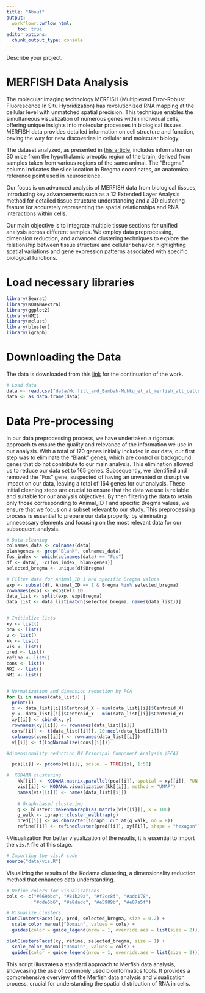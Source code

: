 ```yaml
---
title: "About"
output:
  workflowr::wflow_html:
    toc: true
editor_options:
  chunk_output_type: console
---
```

Describe your project.

# MERFISH Data Analysis

The molecular imaging technology MERFISH (Multiplexed Error-Robust Fluorescence In Situ Hybridization) has revolutionized RNA mapping at the cellular level with unmatched spatial precision. This technique enables the simultaneous visualization of numerous genes within individual cells, offering unique insights into molecular processes in biological tissues. MERFISH data provides detailed information on cell structure and function, paving the way for new discoveries in cellular and molecular biology.

The dataset analyzed, as presented in [this article](https://datadryad.org/stash/dataset/doi:10.5061/dryad.8t8s248), includes information on 30 mice from the hypothalamic preoptic region of the brain, derived from samples taken from various regions of the same animal. The "Bregma" column indicates the slice location in Bregma coordinates, an anatomical reference point used in neuroscience.

Our focus is on advanced analysis of MERFISH data from biological tissues, introducing key advancements such as a 12 Extended Layer Analysis method for detailed tissue structure understanding and a 3D clustering feature for accurately representing the spatial relationships and RNA interactions within cells.

Our main objective is to integrate multiple tissue sections for unified analysis across different samples. We employ data preprocessing, dimension reduction, and advanced clustering techniques to explore the relationship between tissue structure and cellular behavior, highlighting spatial variations and gene expression patterns associated with specific biological functions.

# Load necessary libraries

```r

library(Seurat)
library(KODAMAextra)
library(ggplot2)
library(NMI)
library(mclust)
library(bluster)
library(igraph)
```

# Downloading the Data

The data is downloaded from this [link](https://datadryad.org/stash/dataset/doi:10.5061/dryad.8t8s248) for the continuation of the work.

```r
# Load data
data <- read.csv("data/Moffitt_and_Bambah-Mukku_et_al_merfish_all_cells.csv")
data <- as.data.frame(data)
```

# Data Pre-processing
In our data preprocessing process, we have undertaken a rigorous approach to ensure the quality and relevance of the information we use in our analysis. With a total of 170 genes initially included in our data, our first step was to eliminate the "Blank" genes, which are control or background genes that do not contribute to our main analysis. This elimination allowed us to reduce our data set to 165 genes. Subsequently, we identified and removed the "Fos" gene, suspected of having an unwanted or disruptive impact on our data, leaving a total of 164 genes for our analysis. These initial cleaning steps are crucial to ensure that the data we use is reliable and suitable for our analysis objectives. By then filtering the data to retain only those corresponding to Animal_ID 1 and specific Bregma values, we ensure that we focus on a subset relevant to our study. This preprocessing process is essential to prepare our data properly, by eliminating unnecessary elements and focusing on the most relevant data for our subsequent analysis.

```r
# Data cleaning
colnames_data <- colnames(data)
blankgenes <- grep("Blank", colnames_data)
fos_index <- which(colnames(data) == "Fos")
df <- data[, -c(fos_index, blankgenes)]
selected_bregma <- unique(df$Bregma)

# Filter data for Animal_ID 1 and specific Bregma values
exp <- subset(df, Animal_ID == 1 & Bregma %in% selected_bregma)
rownames(exp) <- exp$Cell_ID
data_list <- split(exp, exp$Bregma)
data_list <- data_list[match(selected_bregma, names(data_list))]


# Initialize lists 
xy <- list()
pca <- list()
v <- list()
kk <- list()
vis <- list()
pred <- list()
refine <- list()
cons <- list()
ARI <- list()
NMI <- list()


# Normalization and dimension reduction by PCA
for (i in names(data_list)) {
  print(i)
  x <- data_list[[i]]$Centroid_X - min(data_list[[i]]$Centroid_X)
  y <- data_list[[i]]$Centroid_Y - min(data_list[[i]]$Centroid_Y)
  xy[[i]] <- cbind(x, y)
  rownames(xy[[i]]) <- rownames(data_list[[i]])
  cons[[i]] <- t(data_list[[i]][, 10:ncol(data_list[[i]])])
  colnames(cons[[i]]) <- rownames(data_list[[i]])
  v[[i]] <- t(LogNormalize(cons[[i]]))

#dimensionality reduction BY Principal Component Analysis (PCA)

  pca[[i]] <- prcomp(v[[i]], scale. = TRUE)$x[, 1:50]

#  KODAMA clustering
    kk[[i]] <- KODAMA.matrix.parallel(pca[[i]], spatial = xy[[i]], FUN = "PLS", landmarks = 10000, n.cores = 4)
    vis[[i]] <- KODAMA.visualization(kk[[i]], method = "UMAP")
    names(vis[[i]]) <- names(data_list[[i]])
    
    # Graph-based clustering
    g <- bluster::makeSNNGraph(as.matrix(vis[[i]]), k = 100)
    g_walk <- igraph::cluster_walktrap(g)
    pred[[i]] <- as.character(igraph::cut_at(g_walk, no = 8))
    refine[[i]] <- refinecluster(pred[[i]], xy[[i]], shape = "hexagon")}
```

#Visualization
For better visualization of the results, it is essential to import the `vis.R` file at this stage.

```r
# Importing the vis.R code
source("data/vis.R")
```

Visualizing the results of the Kodama clustering, a dimensionality reduction method that enhances data understanding.

```r
# Define colors for visualizations
cols <- c("#669bbc", "#81b29a", "#f2cc8f", "#adc178",
          "#dde5b6", "#a8dadc", "#e5989b", "#e07a5f")

# Visualize clusters
plotClustersFacet(xy, pred, selected_bregma, size = 0.2) +
  scale_color_manual("Domain", values = cols) +
  guides(color = guide_legend(nrow = 1, override.aes = list(size = 2)))

plotClustersFacet(xy, refine, selected_bregma, size = 1) +
  scale_color_manual("Domain", values = cols) +
  guides(color = guide_legend(nrow = 1, override.aes = list(size = 2)))

```

This script illustrates a standard approach to Merfish data analysis, showcasing the use of commonly used bioinformatics tools. It provides a comprehensive overview of the Merfish data analysis and visualization process, crucial for understanding the spatial distribution of RNA in cells.
